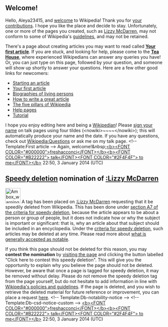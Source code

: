 <article id="41542133" title=User talk:Aleya23415>
	<talkpage id="41542133" title="User talk:Aleya23415">


== Welcome! ==

Hello, Aleya23415, and [[Project:Introduction|welcome]] to Wikipedia! Thank you for [[Special:Contributions/Aleya23415|your contributions]]. I hope you like the place and decide to stay. Unfortunately, one or more of the pages you created, such as [[Lizzy McDarren]], may not conform to some of Wikipedia's [[Wikipedia:List of policies|guidelines]], and may not be retained. 

There's a page about creating articles you may want to read called '''[[Wikipedia:Your first article|Your first article]]'''. If you are stuck, and looking for help, please come to the '''[[Wikipedia:Teahouse/Questions|Tea House]]''', where experienced Wikipedians can answer any queries you have! Or, you can just type '''{{tl|help me}}''' on this page, followed by your question, and someone will show up shortly to answer your questions. Here are a few other good links for newcomers:
* [[Wikipedia:Starting an article|Starting an article]]
* [[Wikipedia:Your first article|Your first article]]
* [[Wikipedia:Biographies of living persons|Biographies of living persons]]
* [[Wikipedia:Article development|How to write a great article]]
* [[Wikipedia:Five pillars|The five pillars of Wikipedia]]
* [[Help:Contents|Help pages]]
* [[Wikipedia:Tutorial|Tutorial]]
I hope you enjoy editing here and being a [[Wikipedia:Wikipedians|Wikipedian]]! Please [[Wikipedia:Signatures|sign your name]] on talk pages using four tildes (&lt;nowiki&gt;~~~~&lt;/nowiki&gt;); this will automatically produce your name and the date. If you have any questions, check out [[Wikipedia:Questions]] or ask me on my talk page. &lt;!-- Template:First article --&gt; Again, welcome!&amp;nbsp;[[User:Freshacconci|&lt;b&gt;&lt;FONT COLOR=&quot;#000000&quot;&gt;freshacconci&lt;/FONT&gt;&lt;/b&gt;]][[User talk:Freshacconci|&lt;b&gt;&lt;FONT COLOR=&quot;#B22222&quot;&gt; talk&lt;/FONT&gt;&lt;FONT COLOR=&quot;#2F4F4F&quot;&gt; to me&lt;/FONT&gt;&lt;/b&gt;]] 22:50, 3 January 2014 (UTC)

==[[Wikipedia:Criteria for speedy deletion|Speedy deletion]] nomination of [[:Lizzy McDarren]]==
[[Image:Ambox warning pn.svg|48px|left|alt=|link=]]
{{Quote box|quote=&lt;p&gt;If this is the first article that you have created, you may want to read [[WP:Your first article|the guide to writing your first article]].&lt;/p&gt;&lt;p&gt;You may want to consider using the [[Wikipedia:Article wizard|Article Wizard]] to help you create articles.&lt;/p&gt;|width=20%|align=right}}
A tag has been placed on [[:Lizzy McDarren]] requesting that it be speedily deleted from Wikipedia. This has been done under [[WP:CSD#A7|section A7 of the criteria for speedy deletion]], because the article appears to be about a person or group of people, but it does not indicate how or why the subject is important or significant: that is, why an article about that subject should be included in an encyclopedia. Under the [[WP:CSD#Articles|criteria for speedy deletion]], such articles may be deleted at any time. Please read more about [[Wikipedia:Notability (summary)|what is generally accepted as notable]]. 

If you think this page should not be deleted for this reason, you may '''contest the nomination''' by [[:Lizzy McDarren|visiting the page]] and clicking the button labelled &quot;Click here to contest this speedy deletion&quot;. This will give you the opportunity to explain why you believe the page should not be deleted. However, be aware that once a page is tagged for speedy deletion, it may be removed without delay. Please do not remove the speedy deletion tag from the page yourself, but do not hesitate to add information in line with [[Wikipedia:List of policies|Wikipedia's policies and guidelines]]. If the page is deleted, and you wish to retrieve the deleted material for future reference or improvement, you can place a request [[WP:RFUD|here]]. &lt;!-- Template:Db-notability-notice --&gt; &lt;!-- Template:Db-csd-notice-custom --&gt; [[User:Freshacconci|&lt;b&gt;&lt;FONT COLOR=&quot;#000000&quot;&gt;freshacconci&lt;/FONT&gt;&lt;/b&gt;]][[User talk:Freshacconci|&lt;b&gt;&lt;FONT COLOR=&quot;#B22222&quot;&gt; talk&lt;/FONT&gt;&lt;FONT COLOR=&quot;#2F4F4F&quot;&gt; to me&lt;/FONT&gt;&lt;/b&gt;]] 22:50, 3 January 2014 (UTC)
	</talkpage>
</article>